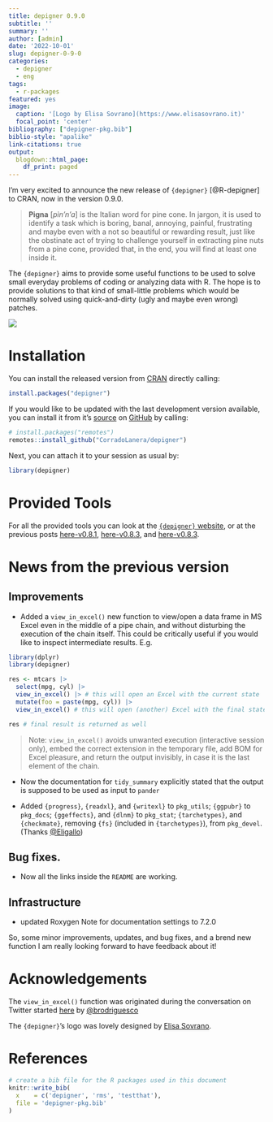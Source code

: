 ```yaml
---
title: depigner 0.9.0
subtitle: ''
summary: ''
author: [admin]
date: '2022-10-01'
slug: depigner-0-9-0
categories:
  - depigner
  - eng
tags:
  - r-packages
featured: yes
image:
  caption: '[Logo by Elisa Sovrano](https://www.elisasovrano.it)'
  focal_point: 'center'
bibliography: ["depigner-pkg.bib"]
biblio-style: "apalike"
link-citations: true
output:
  blogdown::html_page:
    df_print: paged
---
```


I'm very excited to announce the new release of `{depigner}`
[@R-depigner] to CRAN, now in the version 0.9.0.

> **Pigna** [*pìn'n'a*] is the Italian word for pine cone. In jargon, it is used to identify a task which is boring, banal, annoying, painful, frustrating and maybe even with a not so beautiful or rewarding result, just like the obstinate act of trying to challenge yourself in extracting pine nuts from a pine cone, provided that, in the end, you will find at least one inside it.

The `{depigner}` aims to provide some useful functions to be used to solve small everyday problems of coding or analyzing data with R. The hope is to provide solutions to that kind of small-little problems which would be normally solved using quick-and-dirty (ugly and maybe even wrong) patches.

[![](https://img.shields.io/badge/WEB site-click me-orange.svg)](https://corradolanera.github.io/depigner/)




# Installation

You can install the released version from [CRAN](https://cran.r-project.org/) directly calling:

```r
install.packages("depigner")
```

If you would like to be updated with the last development version available, you can install it from it's [source](https://corradolanera.github.io/depigner/) on [GitHub](https://github.com/) by calling:

```r
# install.packages("remotes")
remotes::install_github("CorradoLanera/depigner")
```

Next, you can attach it to your session as usual by:

```r
library(depigner)
```




# Provided Tools

For all the provided tools you can look at the [`{depigner}` website](https://corradolanera.github.io/depigner/), or at the previous posts [here-v0.8.1](https://www.corradolanera.it/2020/06/26/depigner-0-8-1/), [here-v0.8.3](https://www.corradolanera.it/2020/10/02/depigner-0-8-3/), and [here-v0.8.3](https://www.corradolanera.it/2021/01/11/depigner-0-8-4/).




# News from the previous version

## Improvements
- Added a `view_in_excel()` new function to view/open a data frame in MS Excel even in the middle of a pipe chain, and without disturbing the execution of the chain itself. This could be critically useful if you would like to inspect intermediate results. E.g.

```r
library(dplyr)
library(depigner)

res <- mtcars |> 
  select(mpg, cyl) |> 
  view_in_excel() |> # this will open an Excel with the current state
  mutate(foo = paste(mpg, cyl)) |> 
  view_in_excel() # this will open (another) Excel with the final state

res # final result is returned as well
```

> Note: `view_in_excel()` avoids unwanted execution (interactive session only), embed the correct extension in the temporary file, add BOM for Excel pleasure, and return the output invisibly, in case it is the last element of the chain.


- Now the documentation for `tidy_summary` explicitly stated that the output is supposed to be used as input to `pander`

- Added `{progress}`, `{readxl}`, and `{writexl}` to `pkg_utils`; `{ggpubr}` to `pkg_docs`; `{ggeffects}`, and `{dlnm}` to `pkg_stat`; `{tarchetypes}`, and `{checkmate}`, removing `{fs}` (included in `{tarchetypes}`), from `pkg_devel`. (Thanks [\@Eligallo](https://github.com/Eligallo))


## Bug fixes.
- Now all the links inside the `README` are working.


## Infrastructure
- updated Roxygen Note for documentation settings to 7.2.0



So, some minor improvements, updates, and bug fixes, and a brend new function I am really looking forward to have feedback about it!




# Acknowledgements

The `view_in_excel()` function was originated during the conversation on Twitter started [here](https://twitter.com/brodriguesco/status/1447468259725434886?s=20) by [\@brodriguesco](https://twitter.com/brodriguesco)

The `{depigner}`'s logo was lovely designed by [Elisa Sovrano](https://elisasovrano.it).

# References

```r
# create a bib file for the R packages used in this document
knitr::write_bib(
  x    = c('depigner', 'rms', 'testthat'),
  file = 'depigner-pkg.bib'
)
```
